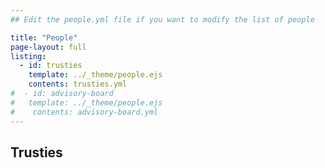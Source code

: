 ```yaml
---
## Edit the people.yml file if you want to modify the list of people

title: "People"
page-layout: full
listing:
  - id: trusties
    template: ../_theme/people.ejs
    contents: trusties.yml
#  - id: advisory-board
#   template: ../_theme/people.ejs
#    contents: advisory-board.yml
---
```



## Trusties

::: {#trusties}
:::

<!-- ## Advisory Board -->

::: {#advisory-board}
:::
